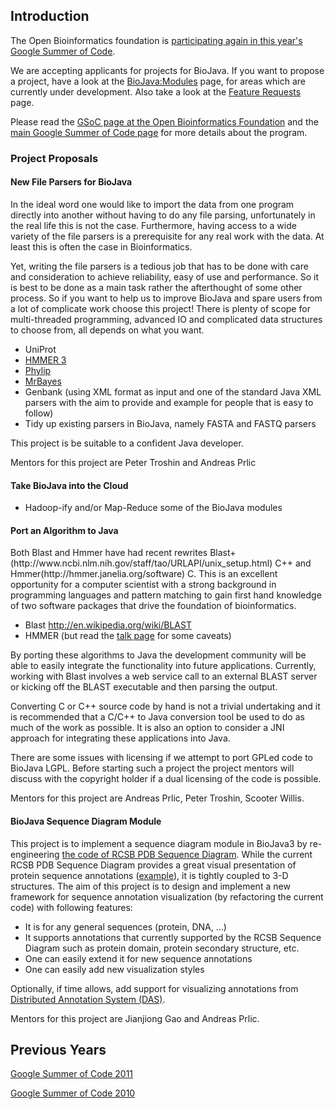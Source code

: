== Introduction ==

The Open Bioinformatics foundation is [http://www.open-bio.org/wiki/Google_Summer_of_Code participating again in this year's Google Summer of Code].

We are accepting applicants for projects for BioJava. If you want to propose a project, have a look at the [[BioJava:Modules]] page, for areas which are currently under development. Also take a look at the [[BioJava3_Feature_Requests|Feature Requests]] page.

Please read the [http://www.open-bio.org/wiki/Google_Summer_of_Code GSoC page at the Open Bioinformatics Foundation] and the [http://code.google.com/soc main Google Summer of Code page] for more details about the program.

=== Project Proposals ===

==== New File Parsers for BioJava ====

In the ideal word one would like to import the data from one program directly into another without having to do any file parsing, unfortunately in the real life this is not the case. Furthermore, having access to a wide variety of the file parsers is a prerequisite for any real work with the data. At least this is often the case in Bioinformatics. 

Yet, writing the file parsers is a tedious job that has to be done with care and consideration to achieve reliability, easy of use and performance. So it is best to be done as a main task rather the afterthought of some other process. So if you want to help us to improve BioJava and spare users from a lot of complicate work choose this project!
There is plenty of scope for multi-threaded programming, advanced IO and complicated data structures to choose from, all depends on what you want. 

* UniProt
* [http://hmmer.janelia.org HMMER 3]
* [http://evolution.genetics.washington.edu/phylip.html Phylip]  
* [http://mrbayes.sourceforge.net MrBayes]
* Genbank (using XML format as input and one of the standard Java XML parsers with the aim to provide and example for people that is easy to follow)
* Tidy up existing parsers in BioJava, namely FASTA and FASTQ parsers

This project is be suitable to a confident Java developer.

Mentors for this project are Peter Troshin and Andreas Prlic

==== Take BioJava into the Cloud ====

* Hadoop-ify and/or Map-Reduce some of the BioJava modules

==== Port an Algorithm to Java ====

Both Blast and Hmmer have had recent rewrites Blast+(http://www.ncbi.nlm.nih.gov/staff/tao/URLAPI/unix_setup.html) C++ and Hmmer(http://hmmer.janelia.org/software) C. 
This is an excellent opportunity for a computer scientist with a strong background in programming languages and pattern matching to gain first hand knowledge of two software packages that drive the foundation of bioinformatics.  

* Blast http://en.wikipedia.org/wiki/BLAST
* HMMER (but read the [[Talk:Google_Summer_of_Code_2012#HMMER|talk page]] for some caveats)

By porting these algorithms to Java the development community will be able to easily integrate the functionality into future applications. Currently, working with Blast involves a web service call to an external BLAST server or kicking off the BLAST executable and then parsing the output. 

Converting C or C++ source code by hand is not a trivial undertaking and it is recommended that a C/C++ to Java conversion tool be used to do as much of the work as possible. It is also an option to consider a JNI approach for integrating these applications into Java.

There are some issues with licensing if we attempt to port GPLed code to BioJava LGPL. Before starting such a project the project mentors will discuss with the copyright holder if a dual licensing of the code is possible.

Mentors for this project are Andreas Prlic, Peter Troshin, Scooter Willis.

==== BioJava Sequence Diagram Module ====

This project is to implement a sequence diagram module in BioJava3 by re-engineering [http://code.open-bio.org/RCSB_SequenceViewer/?root=biojava the code of RCSB PDB Sequence Diagram]. While the current RCSB PDB Sequence Diagram provides a great visual presentation of protein sequence annotations ([http://www.pdb.org/pdb/explore/remediatedSequence.do?structureId=2YER example]), it is tightly coupled to 3-D structures. The aim of this project is to design and implement a new framework for sequence annotation visualization (by refactoring the current code) with following features:

* It is for any general sequences (protein, DNA, ...)
* It supports annotations that currently supported by the RCSB Sequence Diagram such as protein domain, protein secondary structure, etc.
* One can easily extend it for new sequence annotations
* One can easily add new visualization styles

Optionally, if time allows, add support for visualizing annotations from [http://www.biodas.org/wiki/Main_Page Distributed Annotation System (DAS)].

Mentors for this project are Jianjiong Gao and Andreas Prlic.

== Previous Years ==

[[Google Summer of Code 2011]]

[[Google Summer of Code 2010]]